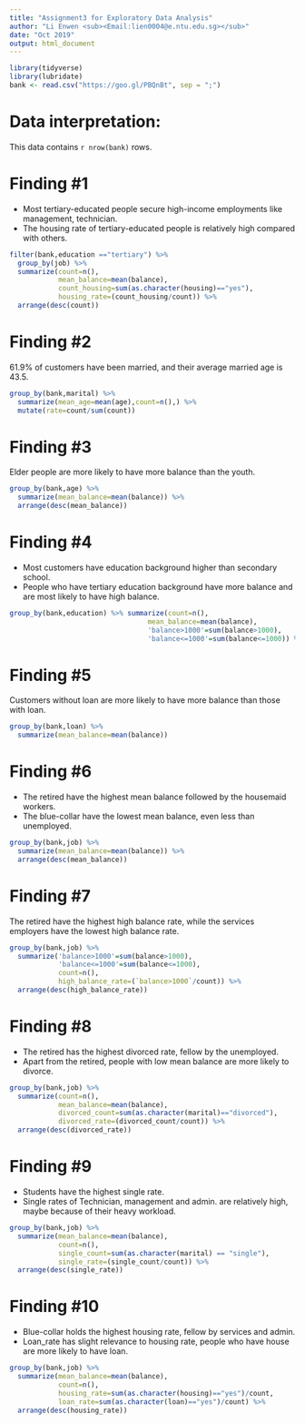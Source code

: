 ```yaml
---
title: "Assignment3 for Exploratory Data Analysis"
author: "Li Enwen <sub><Email:lien0004@e.ntu.edu.sg></sub>"
date: "Oct 2019"
output: html_document
---
```


```r
library(tidyverse)
library(lubridate)
bank <- read.csv("https://goo.gl/PBQnBt", sep = ";")
```

# Data interpretation:
This data contains `r nrow(bank)` rows.

# Finding #1
- Most tertiary-educated people secure high-income employments like management, technician.
- The housing rate of tertiary-educated people is relatively high compared with others.
```r
filter(bank,education =="tertiary") %>%
  group_by(job) %>%
  summarize(count=n(),
            mean_balance=mean(balance),
            count_housing=sum(as.character(housing)=="yes"),
            housing_rate=(count_housing/count)) %>%
  arrange(desc(count))
```

# Finding #2
61.9% of customers have been married, and their average married age is 43.5.
```r
group_by(bank,marital) %>% 
  summarize(mean_age=mean(age),count=n(),) %>% 
  mutate(rate=count/sum(count))
```

# Finding #3
Elder people are more likely to have more balance than the youth.
```r
group_by(bank,age) %>% 
  summarize(mean_balance=mean(balance)) %>% 
  arrange(desc(mean_balance))
```

# Finding #4
- Most customers have education background higher than secondary school.
- People who have tertiary education background have more balance and are most likely to have high balance. 
```r
group_by(bank,education) %>% summarize(count=n(),
                                  mean_balance=mean(balance),
                                  'balance>1000'=sum(balance>1000),
                                  'balance<=1000'=sum(balance<=1000)) %>% mutate(rate=count/sum(count),high_balance_rate=(`balance>1000`/count))
```

# Finding #5
Customers without loan are more likely to have more balance than those with loan.
```r
group_by(bank,loan) %>% 
  summarize(mean_balance=mean(balance))
```

# Finding #6
- The retired have the highest mean balance followed by the housemaid workers.
- The blue-collar have the lowest mean balance, even less than unemployed.
```r
group_by(bank,job) %>% 
  summarize(mean_balance=mean(balance)) %>% 
  arrange(desc(mean_balance))
```

# Finding #7
The retired have the highest high balance rate, while the services employers have the lowest high balance rate.
```r
group_by(bank,job) %>% 
  summarize('balance>1000'=sum(balance>1000),
            'balance<=1000'=sum(balance<=1000),
            count=n(),
            high_balance_rate=(`balance>1000`/count)) %>% 
  arrange(desc(high_balance_rate))
```

# Finding #8
- The retired has the highest divorced rate, fellow by the unemployed.
- Apart from the retired, people with low mean balance are more likely to divorce.
```r
group_by(bank,job) %>% 
  summarize(count=n(),
            mean_balance=mean(balance),
            divorced_count=sum(as.character(marital)=="divorced"),
            divorced_rate=(divorced_count/count)) %>% 
  arrange(desc(divorced_rate))
```

# Finding #9
- Students have the highest single rate.
- Single rates of Technician, management and admin. are relatively high, maybe because of their heavy workload.
```r
group_by(bank,job) %>% 
  summarize(mean_balance=mean(balance),
            count=n(),
            single_count=sum(as.character(marital) == "single"),
            single_rate=(single_count/count)) %>% 
  arrange(desc(single_rate))
```

# Finding #10
- Blue-collar holds the highest housing rate, fellow by services and admin.
- Loan_rate has slight relevance to housing rate, people who have house are more likely to have loan.
```r
group_by(bank,job) %>% 
  summarize(mean_balance=mean(balance),
            count=n(),
            housing_rate=sum(as.character(housing)=="yes")/count,
            loan_rate=sum(as.character(loan)=="yes")/count) %>% 
  arrange(desc(housing_rate))
```